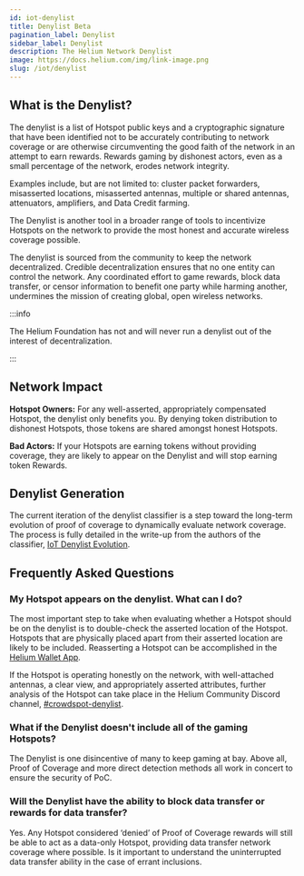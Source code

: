 ```yaml
---
id: iot-denylist
title: Denylist Beta
pagination_label: Denylist
sidebar_label: Denylist
description: The Helium Network Denylist
image: https://docs.helium.com/img/link-image.png
slug: /iot/denylist
---
```



## What is the Denylist?

The denylist is a list of Hotspot public keys and a cryptographic signature that have been
identified not to be accurately contributing to network coverage or are otherwise circumventing the
good faith of the network in an attempt to earn rewards. Rewards gaming by dishonest actors, even as
a small percentage of the network, erodes network integrity.

Examples include, but are not limited to: cluster packet forwarders, misasserted locations,
misasserted antennas, multiple or shared antennas, attenuators, amplifiers, and Data Credit farming.

The Denylist is another tool in a broader range of tools to incentivize Hotspots on the network to
provide the most honest and accurate wireless coverage possible.

The denylist is sourced from the community to keep the network decentralized. Credible
decentralization ensures that no one entity can control the network. Any coordinated effort to game
rewards, block data transfer, or censor information to benefit one party while harming another,
undermines the mission of creating global, open wireless networks.

:::info

The Helium Foundation has not and will never run a denylist out of the interest of decentralization.

:::

## Network Impact

**Hotspot Owners:** For any well-asserted, appropriately compensated Hotspot, the denylist only
benefits you. By denying token distribution to dishonest Hotspots, those tokens are shared amongst
honest Hotspots.

**Bad Actors:** If your Hotspots are earning tokens without providing coverage, they are likely to
appear on the Denylist and will stop earning token Rewards.

<!-- TODO: proof of coverage oracles use the deny list -->

## Denylist Generation

The current iteration of the denylist classifier is a step toward the long-term evolution of proof
of coverage to dynamically evaluate network coverage. The process is fully detailed in the write-up
from the authors of the classifier,
[IoT Denylist Evolution](/devblog/2023/08/07/denylist-evolution).

## Frequently Asked Questions

### My Hotspot appears on the denylist. What can I do?

The most important step to take when evaluating whether a Hotspot should be on the denylist is to
double-check the asserted location of the Hotspot. Hotspots that are physically placed apart from
their asserted location are likely to be included. Reasserting a Hotspot can be accomplished in the
[Helium Wallet App](/wallets/helium-wallet-app).

If the Hotspot is operating honestly on the network, with well-attached antennas, a clear view, and
appropriately asserted attributes, further analysis of the Hotspot can take place in the Helium
Community Discord channel,
[#crowdspot-denylist](https://discord.com/channels/404106811252408320/984427647977283674).

### What if the Denylist doesn't include all of the gaming Hotspots?

The Denylist is one disincentive of many to keep gaming at bay. Above all, Proof of Coverage and
more direct detection methods all work in concert to ensure the security of PoC.

### Will the Denylist have the ability to block data transfer or rewards for data transfer?

Yes. Any Hotspot considered ‘denied’ of Proof of Coverage rewards will still be able to act as a
data-only Hotspot, providing data transfer network coverage where possible. Is it important to
understand the uninterrupted data transfer ability in the case of errant inclusions.
